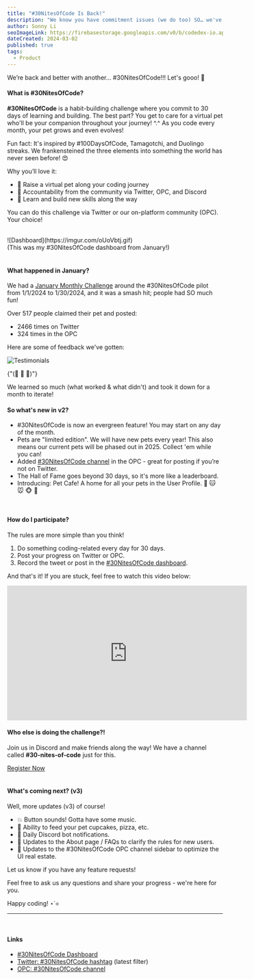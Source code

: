```yaml
---
title: "#30NitesOfCode Is Back!"
description: "We know you have commitment issues (we do too) SO… we've re-launched #30NitesOfCode where you commit to 30 days of learning and building while raising your virtual pet! 🐣"
author: Sonny Li
seoImageLink: https://firebasestorage.googleapis.com/v0/b/codedex-io.appspot.com/o/blogs%2F30-nites-of-code%2Fbanner.gif?alt=media&token=4e2f7873-a806-4b96-beaa-3b270796d187
dateCreated: 2024-03-02
published: true
tags:
  - Product
---
```


We’re back and better with another... #30NitesOfCode!!! Let's gooo! 👾 

#### What is #30NitesOfCode?

**#30NitesOfCode** is a habit-building challenge where you commit to 30 days of learning and building. The best part? You get to care for a virtual pet who'll be your companion throughout your journey! ^.^ As you code every month, your pet grows and even evolves!

Fun fact: It's inspired by #100DaysOfCode, Tamagotchi, and Duolingo streaks. We frankensteined the three elements into something the world has never seen before! 😍

Why you’ll love it:

- 🥚 Raise a virtual pet along your coding journey
- 🐣 Accountability from the community via Twitter, OPC, and Discord
- 🐥 Learn and build new skills along the way

You can do this challenge via Twitter or our on-platform community (OPC). Your choice!

<br />
![Dashboard](https://imgur.com/oUoVbtj.gif)
<div style={{textAlign: "center"}}>(This was my #30NitesOfCode dashboard from January!)</div>
<br />

#### What happened in January?

We had a [January Monthly Challenge](https://www.codedex.io/community/monthly-challenge/january-2024) around the #30NitesOfCode pilot from 1/1/2024 to 1/30/2024, and it was a smash hit; people had SO much fun! 

Over 517 people claimed their pet and posted:

- 2466 times on Twitter
- 324 times in the OPC

Here are some of feedback we've gotten:

![Testimonials](https://i.imgur.com/WCMZZ1V.png)
<div style={{textAlign: "center"}}>{"(🫶 🫶 🫶)"}</div>

We learned so much (what worked & what didn't) and took it down for a month to iterate!
<br />

#### So what's new in v2?

- #30NitesOfCode is now an evergreen feature! You may start on any day of the month.
- Pets are "limited edition". We will have new pets every year! This also means our current pets will be phased out in 2025. Collect 'em while you can!
- Added [#30NitesOfCode channel](https://www.codedex.io/community/30-nites-of-code) in the OPC - great for posting if you’re not on Twitter.
- The Hall of Fame goes beyond 30 days, so it's more like a leaderboard.
- Introducing: Pet Cafe! A home for all your pets in the User Profile. 🐶 🐱 🐭 🐵 🐸
<br />

#### How do I participate?

The rules are more simple than you think!

1) Do something coding-related every day for 30 days.
2) Post your progress on Twitter or OPC.
3) Record the tweet or post in the [#30NitesOfCode dashboard](https://www.codedex.io/30-nites-of-code).

And that's it! If you are stuck, feel free to watch this video below:

<iframe width="560" height="315" src="https://www.youtube.com/embed/8zuuj3zKOZI?si=6RJFw48x3F2EEQ1H" title="YouTube video player" frameBorder="0" allow="accelerometer; autoplay; clipboard-write; encrypted-media; gyroscope; picture-in-picture; web-share" allowFullScreen></iframe>
<br />

#### Who else is doing the challenge?!

Join us in Discord and make friends along the way! We have a channel called **#30-nites-of-code** just for this.

<div style={{ display: "flex", justifyContent: "center", marginBottom: "1.2rem", transform: "scale(.9)" }}>
  <a className="nes-btn is-warning" href="https://www.codedex.io/30-nites-of-code" target="_blank" and rel="noopener noreferrer">Register Now</a>
</div>
<br />

#### What's coming next? (v3)

Well, more updates (v3) of course!

- 💥 Button sounds! Gotta have some music.
- 🧁 Ability to feed your pet cupcakes, pizza, etc.
- 🔔 Daily Discord bot notifications.
- 🫶 Updates to the About page / FAQs to clarify the rules for new users.
- 🥚 Updates to the #30NitesOfCode OPC channel sidebar to optimize the UI real estate.

Let us know if you have any feature requests! 

Feel free to ask us any questions and share your progress - we're here for you.

Happy coding! ⋆˙⟡
<br />

---
<br />

#### Links

- [#30NitesOfCode Dashboard](https://www.codedex.io/30-nites-of-code)
- [Twitter: #30NitesOfCode hashtag](https://twitter.com/hashtag/30NitesOfCode?src=hashtag_click&f=live) (latest filter)
- [OPC: #30NitesOfCode channel](https://www.codedex.io/community/30-nites-of-code)
